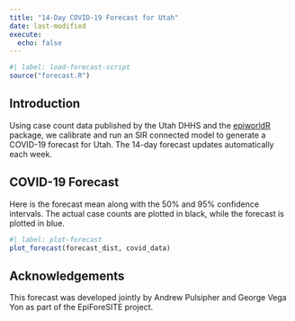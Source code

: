 ```yaml
---
title: "14-Day COVID-19 Forecast for Utah"
date: last-modified
execute:
  echo: false
---
```


```r
#| label: load-forecast-script
source("forecast.R")
```

## Introduction

Using case count data published by the Utah DHHS and the [epiworldR](https://github.com/UofUEpiBio/epiworldR) package, we calibrate and run an SIR connected model to generate a COVID-19 forecast for Utah.
The 14-day forecast updates automatically each week.

## COVID-19 Forecast
Here is the forecast mean along with the 50% and 95% confidence intervals.
The actual case counts are plotted in black, while the forecast is plotted in blue.

```r
#| label: plot-forecast
plot_forecast(forecast_dist, covid_data)
```

## Acknowledgements
This forecast was developed jointly by Andrew Pulsipher and George Vega Yon as part of the EpiForeSITE project.
